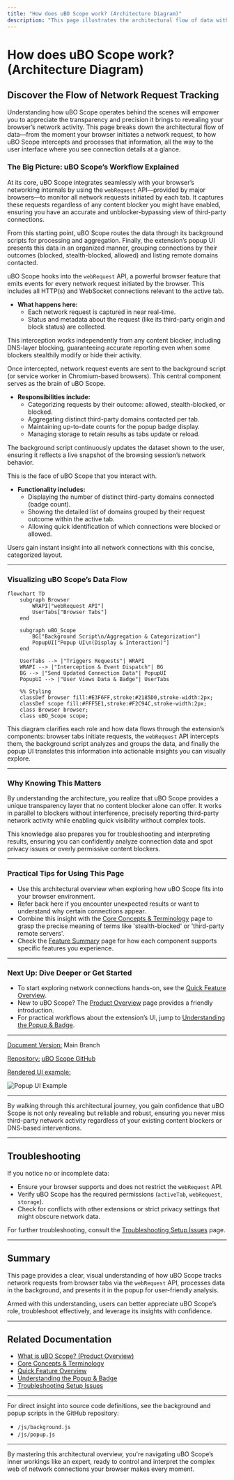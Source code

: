 ```yaml
---
title: "How does uBO Scope work? (Architecture Diagram)"
description: "This page illustrates the architectural flow of data within uBO Scope, from network request interception via the webRequest API, through background processing, to what’s displayed on the popup UI. Users can see at a glance how network requests are tracked and visualized, with a mermaid diagram clarifying component interactions."
---
```


# How does uBO Scope work? (Architecture Diagram)

## Discover the Flow of Network Request Tracking

Understanding how uBO Scope operates behind the scenes will empower you to appreciate the transparency and precision it brings to revealing your browser’s network activity. This page breaks down the architectural flow of data—from the moment your browser initiates a network request, to how uBO Scope intercepts and processes that information, all the way to the user interface where you see connection details at a glance.

### The Big Picture: uBO Scope’s Workflow Explained

At its core, uBO Scope integrates seamlessly with your browser’s networking internals by using the `webRequest` API—provided by major browsers—to monitor all network requests initiated by each tab. It captures these requests regardless of any content blocker you might have enabled, ensuring you have an accurate and unblocker-bypassing view of third-party connections.

From this starting point, uBO Scope routes the data through its background scripts for processing and aggregation. Finally, the extension’s popup UI presents this data in an organized manner, grouping connections by their outcomes (blocked, stealth-blocked, allowed) and listing remote domains contacted.

<AccordionGroup title="uBO Scope Architecture Explained">
<Accordion title="Request Interception via webRequest API">

uBO Scope hooks into the `webRequest` API, a powerful browser feature that emits events for every network request initiated by the browser. This includes all HTTP(s) and WebSocket connections relevant to the active tab.

- **What happens here:**
  - Each network request is captured in near real-time.
  - Status and metadata about the request (like its third-party origin and block status) are collected.

This interception works independently from any content blocker, including DNS-layer blocking, guaranteeing accurate reporting even when some blockers stealthily modify or hide their activity.

</Accordion>

<Accordion title="Background Processing & Data Aggregation">

Once intercepted, network request events are sent to the background script (or service worker in Chromium-based browsers). This central component serves as the brain of uBO Scope.

- **Responsibilities include:**
  - Categorizing requests by their outcome: allowed, stealth-blocked, or blocked.
  - Aggregating distinct third-party domains contacted per tab.
  - Maintaining up-to-date counts for the popup badge display.
  - Managing storage to retain results as tabs update or reload.

The background script continuously updates the dataset shown to the user, ensuring it reflects a live snapshot of the browsing session’s network behavior.

</Accordion>

<Accordion title="Popup UI Display & User Interaction">

This is the face of uBO Scope that you interact with.

- **Functionality includes:**
  - Displaying the number of distinct third-party domains connected (badge count).
  - Showing the detailed list of domains grouped by their request outcome within the active tab.
  - Allowing quick identification of which connections were blocked or allowed.

Users gain instant insight into all network connections with this concise, categorized layout.

</Accordion>
</AccordionGroup>

---

### Visualizing uBO Scope’s Data Flow

```mermaid
flowchart TD
    subgraph Browser
        WRAPI["webRequest API"]
        UserTabs["Browser Tabs"]
    end

    subgraph uBO_Scope
        BG["Background Script\n/Aggregation & Categorization"]
        PopupUI["Popup UI\n(Display & Interaction)"]
    end

    UserTabs --> |"Triggers Requests"| WRAPI
    WRAPI --> |"Interception & Event Dispatch"| BG
    BG --> |"Send Updated Connection Data"| PopupUI
    PopupUI --> |"User Views Data & Badge"| UserTabs

    %% Styling
    classDef browser fill:#E3F6FF,stroke:#2185D0,stroke-width:2px;
    classDef scope fill:#FFF5E1,stroke:#F2C94C,stroke-width:2px;
    class Browser browser;
    class uBO_Scope scope;
```

This diagram clarifies each role and how data flows through the extension’s components: browser tabs initiate requests, the `webRequest` API intercepts them, the background script analyzes and groups the data, and finally the popup UI translates this information into actionable insights you can visually explore.

---

### Why Knowing This Matters

By understanding the architecture, you realize that uBO Scope provides a unique transparency layer that no content blocker alone can offer. It works in parallel to blockers without interference, precisely reporting third-party network activity while enabling quick visibility without complex tools.

This knowledge also prepares you for troubleshooting and interpreting results, ensuring you can confidently analyze connection data and spot privacy issues or overly permissive content blockers.

---

### Practical Tips for Using This Page

- Use this architectural overview when exploring how uBO Scope fits into your browser environment.
- Refer back here if you encounter unexpected results or want to understand why certain connections appear.
- Combine this insight with the [Core Concepts & Terminology](https://your-docs-url/overview/introduction-key-concepts/core-concepts-terminology) page to grasp the precise meaning of terms like 'stealth-blocked' or 'third-party remote servers'.
- Check the [Feature Summary](https://your-docs-url/overview/system-architecture-overview/feature-summary) page for how each component supports specific features you experience.

---

### Next Up: Dive Deeper or Get Started

- To start exploring network connections hands-on, see the [Quick Feature Overview](https://your-docs-url/overview/system-architecture-overview/feature-summary).
- New to uBO Scope? The [Product Overview](https://your-docs-url/overview/introduction-key-concepts/product-overview) page provides a friendly introduction.
- For practical workflows about the extension’s UI, jump to [Understanding the Popup & Badge](https://your-docs-url/getting-started/first-steps-usage/interpreting-the-popup).


---

<u>Document Version:</u> Main Branch

<u>Repository:</u> [uBO Scope GitHub](https://github.com/gorhill/uBO-Scope)

<u>Rendered UI example:</u>

![Popup UI Example](https://github.com/gorhill/uBO-Scope/raw/main/img/screenshot-popup.png)

---

By walking through this architectural journey, you gain confidence that uBO Scope is not only revealing but reliable and robust, ensuring you never miss third-party network activity regardless of your existing content blockers or DNS-based interventions.


---

## Troubleshooting

If you notice no or incomplete data:

- Ensure your browser supports and does not restrict the `webRequest` API.
- Verify uBO Scope has the required permissions (`activeTab`, `webRequest`, `storage`).
- Check for conflicts with other extensions or strict privacy settings that might obscure network data.

For further troubleshooting, consult the [Troubleshooting Setup Issues](https://your-docs-url/getting-started/first-steps-usage/troubleshooting-setup) page.


---

## Summary

This page provides a clear, visual understanding of how uBO Scope tracks network requests from browser tabs via the `webRequest` API, processes data in the background, and presents it in the popup for user-friendly analysis.

Armed with this understanding, users can better appreciate uBO Scope’s role, troubleshoot effectively, and leverage its insights with confidence.

---

## Related Documentation

- [What is uBO Scope? (Product Overview)](https://your-docs-url/overview/introduction-key-concepts/product-overview)
- [Core Concepts & Terminology](https://your-docs-url/overview/introduction-key-concepts/core-concepts-terminology)
- [Quick Feature Overview](https://your-docs-url/overview/system-architecture-overview/feature-summary)
- [Understanding the Popup & Badge](https://your-docs-url/getting-started/first-steps-usage/interpreting-the-popup)
- [Troubleshooting Setup Issues](https://your-docs-url/getting-started/first-steps-usage/troubleshooting-setup)


---

For direct insight into source code definitions, see the background and popup scripts in the GitHub repository:
- `/js/background.js`
- `/js/popup.js`


---

By mastering this architectural overview, you're navigating uBO Scope’s inner workings like an expert, ready to control and interpret the complex web of network connections your browser makes every moment.